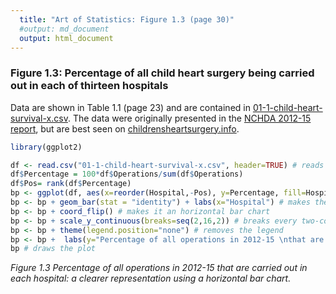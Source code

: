 ```yaml
---
  title: "Art of Statistics: Figure 1.3 (page 30)"
  #output: md_document
  output: html_document
---
```


### Figure 1.3: Percentage of all child heart surgery being carried out in each of thirteen hospitals

Data are shown in Table 1.1 (page 23) and are contained in [01-1-child-heart-survival-x.csv](01-1-child-heart-survival-x.csv). The data were originally presented in the [NCHDA 2012-15 report](https://nicor4.nicor.org.uk/chd/an_paeds.nsf/vwContent/Analysis%20Documents?Opendocument), but are best seen on  [childrensheartsurgery.info](http://childrensheartsurgery.info/).


```r

library(ggplot2)

df <- read.csv("01-1-child-heart-survival-x.csv", header=TRUE) # reads csv into dataframe, df
df$Percentage = 100*df$Operations/sum(df$Operations)
df$Pos= rank(df$Percentage)
bp <- ggplot(df, aes(x=reorder(Hospital,-Pos), y=Percentage, fill=Hospital)) #sets initial plot object from the dataframe for Hospitals, reordered by Percentage (descending) as the y-values, colour-filled by Hospital
bp <- bp + geom_bar(stat = "identity") + labs(x="Hospital") # makes the plot a bar-chart
bp <- bp + coord_flip() # makes it an horizontal bar chart
bp <- bp + scale_y_continuous(breaks=seq(2,16,2)) # breaks every two-count
bp <- bp + theme(legend.position="none") # removes the legend
bp <- bp +  labs(y="Percentage of all operations in 2012-15 \nthat are carried out in each hospital", x="") # Adds labels
bp # draws the plot

```

_Figure 1.3 Percentage of all operations in 2012-15 that are carried out in each hospital: a clearer representation using a horizontal bar chart._
